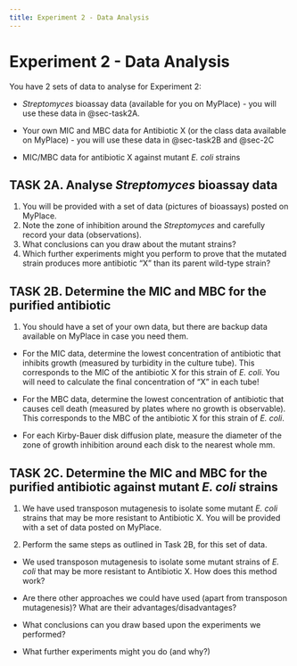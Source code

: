 ```yaml
---
title: Experiment 2 - Data Analysis
---
```


# Experiment 2 - Data Analysis {#sec-data2}

You have 2 sets of data to analyse for Experiment 2:

*	*Streptomyces* bioassay data (available for you on MyPlace) - you will use these data in @sec-task2A.

*	Your own MIC and MBC data for Antibiotic X (or the class data available on MyPlace) - you will use these data in @sec-task2B and @sec-2C

*	MIC/MBC data for antibiotic X against mutant *E. coli* strains 


## TASK 2A. Analyse *Streptomyces* bioassay data {#sec-task2A}
1.	You will be provided with a set of data (pictures of bioassays) posted on MyPlace.
2.	Note the zone of inhibition around the *Streptomyces* and carefully record your data (observations).
3.	What conclusions can you draw about the mutant strains?
4.	Which further experiments might you perform to prove that the mutated strain produces more antibiotic “X” than its parent wild-type strain?

## TASK 2B. Determine the MIC and MBC for the purified antibiotic {#sec-task2B}

1.	You should have a set of your own data, but there are backup data available on MyPlace in case you need them.

*	For the MIC data, determine the lowest concentration of antibiotic that inhibits growth (measured by turbidity in the culture tube). This corresponds to the MIC of the antibiotic X for this strain of *E. coli*. You will need to calculate the final concentration of “X” in each tube!

*	For the MBC data, determine the lowest concentration of antibiotic that causes cell death (measured by plates where no growth is observable). This corresponds to the MBC of the antibiotic X for this strain of *E. coli*.

*	For each Kirby-Bauer disk diffusion plate, measure the diameter of the zone of growth inhibition around each disk to the nearest whole mm. 

## TASK 2C. Determine the MIC and MBC for the purified antibiotic against mutant *E. coli* strains {#sec-task2C}

1.	We have used transposon mutagenesis to isolate some mutant *E. coli* strains that may be more resistant to Antibiotic X. You will be provided with a set of data posted on MyPlace.

2.	Perform the same steps as outlined in Task 2B, for this set of data.

::: {.callout-discussion title="Experiment 2 - Discussion questions"}

* We used transposon mutagenesis to isolate some mutant strains of *E. coli* that may be more resistant to Antibiotic X. How does this method work? 

*	Are there other approaches we could have used (apart from transposon mutagenesis)? What are their advantages/disadvantages?

* What conclusions can you draw based upon the experiments we performed?

* What further experiments might you do (and why?)

:::

